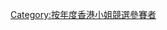 {{Catnav|頁面分類|...|香港電視台|無綫電視|香港小姐競選}}

{{catmore|2015年度香港小姐競選}}

[[Category:按年度香港小姐競選參賽者|Category:按年度香港小姐競選參賽者]]